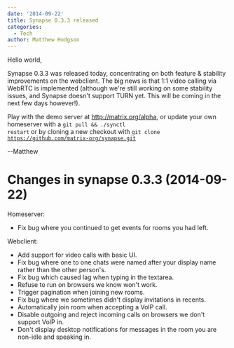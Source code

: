 ```yaml
---
date: '2014-09-22'
title: Synapse 0.3.3 released
categories:
  - Tech
author: Matthew Hodgson
---
```


Hello world,

Synapse 0.3.3 was released today, concentrating on both feature & stability improvements on the webclient.  The big news is that 1:1 video calling via WebRTC is implemented (although we're still working on some stability issues, and Synapse doesn't support TURN yet.  This will be coming in the next few days however!).

Play with the demo server at http://matrix.org/alpha, or update your own homeserver with a <code>git pull && ./synctl restart</code> or by cloning a new checkout with <code>git clone https://github.com/matrix-org/synapse.git</code>

--Matthew

Changes in synapse 0.3.3 (2014-09-22)
=====================================

Homeserver:
 * Fix bug where you continued to get events for rooms you had left.

Webclient:
 * Add support for video calls with basic UI.
 * Fix bug where one to one chats were named after your display name rather
   than the other person's.
 * Fix bug which caused lag when typing in the textarea.
 * Refuse to run on browsers we know won't work.
 * Trigger pagination when joining new rooms.
 * Fix bug where we sometimes didn't display invitations in recents.
 * Automatically join room when accepting a VoIP call.
 * Disable outgoing and reject incoming calls on browsers we don't support
   VoIP in.
 * Don't display desktop notifications for messages in the room you are
   non-idle and speaking in.

